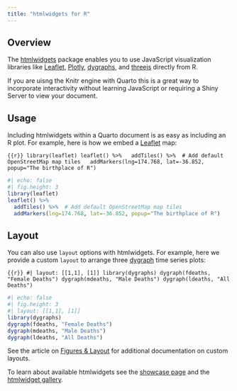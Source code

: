 ```yaml
---
title: "htmlwidgets for R"
---
```


## Overview

The [htmlwidgets](http://www.htmlwidgets.org) package enables you to use JavaScript visualization libraries like [Leaflet](http://rstudio.github.io/leaflet/), [Plotly](https://plot.ly/r/), [dygraphs](http://rstudio.github.io/dygraphs/), and [threejs](https://bwlewis.github.io/rthreejs/) directly from R.

If you are uisng the Knitr engine with Quarto this is a great way to incorporate interactivity without learning JavaScript or requiring a Shiny Server to view your document.

## Usage

Including htmlwidgets within a Quarto document is as easy as including an R plot. For example, here is how we embed a [Leaflet](http://rstudio.github.io/leaflet/) map:

```{{r}}
library(leaflet)
leaflet() %>%
  addTiles() %>%  # Add default OpenStreetMap map tiles
  addMarkers(lng=174.768, lat=-36.852, popup="The birthplace of R")
```

```r
#| echo: false
#| fig.height: 3
library(leaflet)
leaflet() %>%
  addTiles() %>%  # Add default OpenStreetMap map tiles
  addMarkers(lng=174.768, lat=-36.852, popup="The birthplace of R")
```

## Layout

You can also use `layout` options with htmlwidgets. For example, here we provide a custom `layout` to arrange three [dygraph](http://rstudio.github.io/dygraphs/) time series plots:

```{{r}}
#| layout: [[1,1], [1]]
library(dygraphs)
dygraph(fdeaths, "Female Deaths")
dygraph(mdeaths, "Male Deaths")
dygraph(ldeaths, "All Deaths")
```

```r
#| echo: false
#| fig.height: 3
#| layout: [[1,1], [1]]
library(dygraphs)
dygraph(fdeaths, "Female Deaths")
dygraph(mdeaths, "Male Deaths")
dygraph(ldeaths, "All Deaths")
```

See the article on [Figures & Layout](../authoring/figures-and-layout.qmd#custom-layouts) for additional documentation on custom layouts.

To learn about available htmlwidgets see the [showcase page](http://www.htmlwidgets.org/showcase_leaflet.html) and the [htmlwidget gallery](http://gallery.htmlwidgets.org/).

